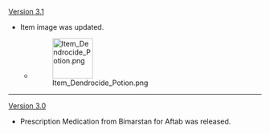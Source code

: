 {{Change History/Header}}
[[Version 3.1]]
* Item image was updated.
** {{Color|Old image:}} [[File:Item Dendrocide Potion.png|80px]]
----
[[Version 3.0]]
* Prescription Medication from Bimarstan for Aftab was released.
